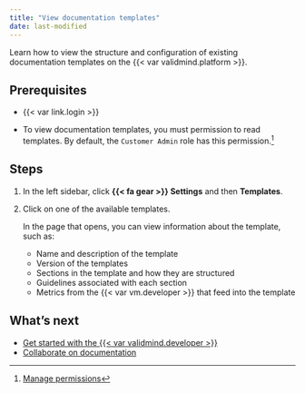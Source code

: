 ```yaml
---
title: "View documentation templates"
date: last-modified
---
```


Learn how to view the structure and configuration of existing documentation templates on the {{< var validmind.platform >}}. 

## Prerequisites

- {{< var link.login >}}

- To view documentation templates, you must permission to read templates. By default, the `Customer Admin` role has this permission.[^1]

## Steps

1. In the left sidebar, click **{{< fa gear >}} Settings** and then **Templates**.

2. Click on one of the available templates. 

   In the page that opens, you can view information about the template, such as: 

   - Name and description of the template
   - Version of the templates
   - Sections in the template and how they are structured
   - Guidelines associated with each section 
   - Metrics from the {{< var vm.developer >}} that feed into the template

## What's next

- [Get started with the {{< var validmind.developer >}}](/developer/get-started-developer-framework.qmd)
- [Collaborate on documentation](collaborate-with-others.qmd)


<!-- FOOTNOTES -->

[^1]: [Manage permissions](/guide/configuration/manage-permissions.qmd)

